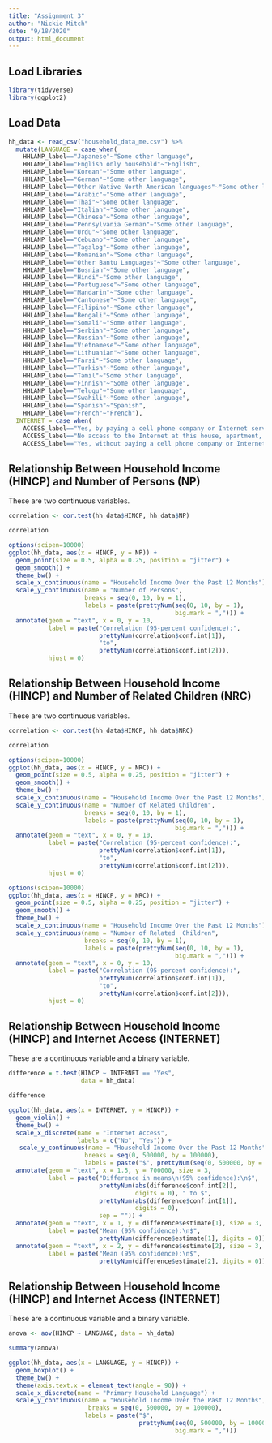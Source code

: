 ```yaml
---
title: "Assignment 3"
author: "Nickie Mitch"
date: "9/18/2020"
output: html_document
---
```


## Load Libraries
```r
library(tidyverse)
library(ggplot2)
```

## Load Data
```r
hh_data <- read_csv("household_data_me.csv") %>%
  mutate(LANGUAGE = case_when(
    HHLANP_label=="Japanese"~"Some other language",
    HHLANP_label=="English only household"~"English",
    HHLANP_label=="Korean"~"Some other language",
    HHLANP_label=="German"~"Some other language",
    HHLANP_label=="Other Native North American languages"~"Some other language",
    HHLANP_label=="Arabic"~"Some other language",
    HHLANP_label=="Thai"~"Some other language",
    HHLANP_label=="Italian"~"Some other language",
    HHLANP_label=="Chinese"~"Some other language",
    HHLANP_label=="Pennsylvania German"~"Some other language",
    HHLANP_label=="Urdu"~"Some other language",
    HHLANP_label=="Cebuano"~"Some other language",
    HHLANP_label=="Tagalog"~"Some other language",
    HHLANP_label=="Romanian"~"Some other language",
    HHLANP_label=="Other Bantu Languages"~"Some other language",
    HHLANP_label=="Bosnian"~"Some other language",
    HHLANP_label=="Hindi"~"Some other language",
    HHLANP_label=="Portuguese"~"Some other language",
    HHLANP_label=="Mandarin"~"Some other language",
    HHLANP_label=="Cantonese"~"Some other language",
    HHLANP_label=="Filipino"~"Some other language",
    HHLANP_label=="Bengali"~"Some other language",
    HHLANP_label=="Somali"~"Some other language",
    HHLANP_label=="Serbian"~"Some other language",
    HHLANP_label=="Russian"~"Some other language",
    HHLANP_label=="Vietnamese"~"Some other language",
    HHLANP_label=="Lithuanian"~"Some other language",
    HHLANP_label=="Farsi"~"Some other language",
    HHLANP_label=="Turkish"~"Some other language",
    HHLANP_label=="Tamil"~"Some other language",
    HHLANP_label=="Finnish"~"Some other language",
    HHLANP_label=="Telugu"~"Some other language",
    HHLANP_label=="Swahili"~"Some other language", 
    HHLANP_label=="Spanish"~"Spanish",
    HHLANP_label=="French"~"French"),
  INTERNET = case_when(
    ACCESS_label=="Yes, by paying a cell phone company or Internet service provider"~"Yes",
    ACCESS_label=="No access to the Internet at this house, apartment, or mobile home"~"No",
    ACCESS_label=="Yes, without paying a cell phone company or Internet service provider"~"Yes"))
```

## Relationship Between Household Income (HINCP) and Number of Persons (NP) 
These are two continuous variables. 

```r
correlation <- cor.test(hh_data$HINCP, hh_data$NP)

correlation
```
```r
options(scipen=10000)
ggplot(hh_data, aes(x = HINCP, y = NP)) +
  geom_point(size = 0.5, alpha = 0.25, position = "jitter") +
  geom_smooth() +
  theme_bw() +
  scale_x_continuous(name = "Household Income Over the Past 12 Months") +
  scale_y_continuous(name = "Number of Persons", 
                     breaks = seq(0, 10, by = 1),
                     labels = paste(prettyNum(seq(0, 10, by = 1),
                                              big.mark = ","))) +
  annotate(geom = "text", x = 0, y = 10, 
           label = paste("Correlation (95-percent confidence):",
                         prettyNum(correlation$conf.int[1]), 
                         "to",
                         prettyNum(correlation$conf.int[2])),
           hjust = 0)
```

## Relationship Between Household Income (HINCP) and Number of Related Children (NRC) 
These are two continuous variables. 

```r
correlation <- cor.test(hh_data$HINCP, hh_data$NRC)

correlation
```
```r
options(scipen=10000)
ggplot(hh_data, aes(x = HINCP, y = NRC)) +
  geom_point(size = 0.5, alpha = 0.25, position = "jitter") +
  geom_smooth() +
  theme_bw() +
  scale_x_continuous(name = "Household Income Over the Past 12 Months") +
  scale_y_continuous(name = "Number of Related Children", 
                     breaks = seq(0, 10, by = 1),
                     labels = paste(prettyNum(seq(0, 10, by = 1),
                                              big.mark = ","))) +
  annotate(geom = "text", x = 0, y = 10, 
           label = paste("Correlation (95-percent confidence):",
                         prettyNum(correlation$conf.int[1]), 
                         "to",
                         prettyNum(correlation$conf.int[2])),
           hjust = 0)
```

```r
options(scipen=10000)
ggplot(hh_data, aes(x = HINCP, y = NRC)) +
  geom_point(size = 0.5, alpha = 0.25, position = "jitter") +
  geom_smooth() +
  theme_bw() +
  scale_x_continuous(name = "Household Income Over the Past 12 Months") +
  scale_y_continuous(name = "Number of Related  Children", 
                     breaks = seq(0, 10, by = 1),
                     labels = paste(prettyNum(seq(0, 10, by = 1),
                                              big.mark = ","))) +
  annotate(geom = "text", x = 0, y = 10, 
           label = paste("Correlation (95-percent confidence):",
                         prettyNum(correlation$conf.int[1]), 
                         "to",
                         prettyNum(correlation$conf.int[2])),
           hjust = 0)
```


## Relationship Between Household Income (HINCP) and Internet Access (INTERNET)
These are a continuous variable and a binary variable.

```r
difference = t.test(HINCP ~ INTERNET == "Yes",
                    data = hh_data)

difference
```

```r
ggplot(hh_data, aes(x = INTERNET, y = HINCP)) +
  geom_violin() +
  theme_bw() +
  scale_x_discrete(name = "Internet Access",
                   labels = c("No", "Yes")) +
   scale_y_continuous(name = "Household Income Over the Past 12 Months", 
                     breaks = seq(0, 500000, by = 100000),
                     labels = paste("$", prettyNum(seq(0, 500000, by = 100000)))) +
  annotate(geom = "text", x = 1.5, y = 700000, size = 3,
           label = paste("Difference in means\n(95% confidence):\n$",
                         prettyNum(abs(difference$conf.int[2]), 
                                   digits = 0), " to $",
                         prettyNum(abs(difference$conf.int[1]), 
                                   digits = 0),
                         sep = "")) +
  annotate(geom = "text", x = 1, y = difference$estimate[1], size = 3,
           label = paste("Mean (95% confidence):\n$",
                         prettyNum(difference$estimate[1], digits = 0))) +
  annotate(geom = "text", x = 2, y = difference$estimate[2], size = 3,
           label = paste("Mean (95% confidence):\n$",
                         prettyNum(difference$estimate[2], digits = 0)))
```

## Relationship Between Household Income (HINCP) and Internet Access (INTERNET)
These are a continuous variable and a binary variable.

```r
anova <- aov(HINCP ~ LANGUAGE, data = hh_data)

summary(anova)
```

```r
ggplot(hh_data, aes(x = LANGUAGE, y = HINCP)) +
  geom_boxplot() +
  theme_bw() +
  theme(axis.text.x = element_text(angle = 90)) +
  scale_x_discrete(name = "Primary Household Language") +
  scale_y_continuous(name = "Household Income Over the Past 12 Months", 
                      breaks = seq(0, 500000, by = 100000),
                     labels = paste("$", 
                                    prettyNum(seq(0, 500000, by = 100000),
                                              big.mark = ","))) 
                                             
```
